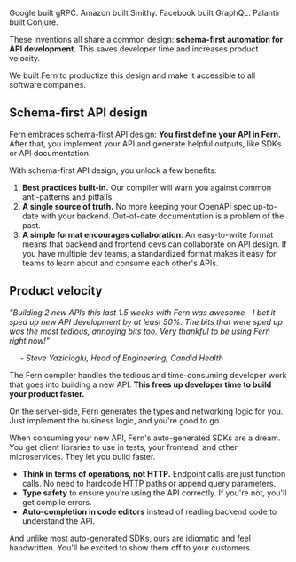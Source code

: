 Google built gRPC. Amazon built Smithy. Facebook built GraphQL. Palantir built
Conjure.

These inventions all share a common design: **schema-first automation for API
development.** This saves developer time and increases product
velocity.

We built Fern to productize this design and make it accessible to all
software companies.

## Schema-first API design

Fern embraces schema-first API design: **You first define your API in Fern.**
After that, you implement your API and generate helpful outputs, like SDKs or API documentation.

With schema-first API design, you unlock a few benefits:

1. **Best practices built-in.** Our compiler will warn you against common
   anti-patterns and pitfalls.
2. **A single source of truth.** No more keeping your OpenAPI spec up-to-date
   with your backend. Out-of-date documentation is a problem of the past.
3. **A simple format encourages collaboration**. An easy-to-write format means
   that backend and frontend devs can collaborate on API design. If you have
   multiple dev teams, a standardized format makes it easy for teams to learn
   about and consume each other's APIs.

## Product velocity

<i>
  "Building 2 new APIs this last 1.5 weeks with Fern was awesome - I bet it sped
  up new API development by at least 50%.  The bits that were sped up was the
  most tedious, annoying bits too. Very thankful to be using Fern right now!"

&nbsp;&nbsp;&nbsp;&nbsp; \- Steve Yazicioglu, Head of Engineering, Candid Health

</i>

The Fern compiler handles the tedious and time-consuming developer work
that goes into building a new API. **This frees up developer time to build your
product faster.**

On the server-side, Fern generates the types and networking logic for you. Just
implement the business logic, and you're good to go.

When consuming your new API, Fern's auto-generated SDKs are a dream.
You get client libraries to use in tests, your frontend,
and other microservices. They let you build faster.

- **Think in terms of operations, not HTTP.** Endpoint calls are just function
  calls. No need to hardcode HTTP paths or append query parameters.
- **Type safety** to ensure you're using the API correctly. If you're not, you'll get compile errors.
- **Auto-completion in code editors** instead of reading backend code to understand the API.

And unlike most auto-generated SDKs, ours are idiomatic and feel handwritten.
You'll be excited to show them off to your customers.
